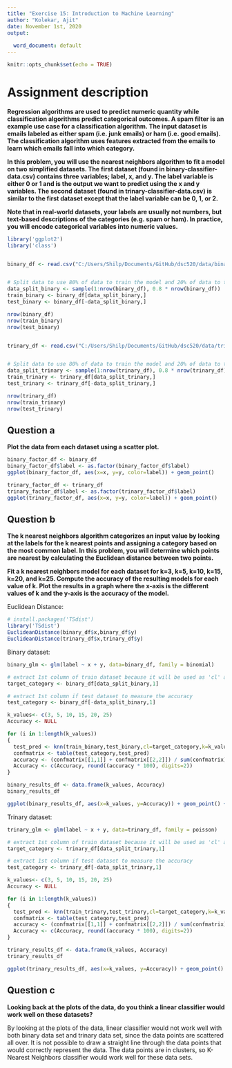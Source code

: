 ```yaml
---
title: "Exercise 15: Introduction to Machine Learning"
author: "Kolekar, Ajit"
date: November 1st, 2020
output:
  
  word_document: default
---
```


```r
knitr::opts_chunk$set(echo = TRUE)
```

# Assignment description
**Regression algorithms are used to predict numeric quantity while classification algorithms predict categorical outcomes. A spam filter is an example use case for a classification algorithm. The input dataset is emails labeled as either spam (i.e. junk emails) or ham (i.e. good emails). The classification algorithm uses features extracted from the emails to learn which emails fall into which category.**

**In this problem, you will use the nearest neighbors algorithm to fit a model on two simplified datasets. The first dataset (found in binary-classifier-data.csv) contains three variables; label, x, and y. The label variable is either 0 or 1 and is the output we want to predict using the x and y variables. The second dataset (found in trinary-classifier-data.csv) is similar to the first dataset except that the label variable can be 0, 1, or 2.**

**Note that in real-world datasets, your labels are usually not numbers, but text-based descriptions of the categories (e.g. spam or ham). In practice, you will encode categorical variables into numeric values.**

```r
library('ggplot2')
library('class')


binary_df <- read.csv("C:/Users/Shilp/Documents/GitHub/dsc520/data/binary-classifier-data.csv")


# Split data to use 80% of data to train the model and 20% of data to test the model
data_split_binary <- sample(1:nrow(binary_df), 0.8 * nrow(binary_df))
train_binary <- binary_df[data_split_binary,]
test_binary <- binary_df[-data_split_binary,]

nrow(binary_df)
nrow(train_binary)
nrow(test_binary)


trinary_df <- read.csv("C:/Users/Shilp/Documents/GitHub/dsc520/data/trinary-classifier-data.csv")


# Split data to use 80% of data to train the model and 20% of data to test the model
data_split_trinary <- sample(1:nrow(trinary_df), 0.8 * nrow(trinary_df))
train_trinary <- trinary_df[data_split_trinary,]
test_trinary <- trinary_df[-data_split_trinary,]

nrow(trinary_df)
nrow(train_trinary)
nrow(test_trinary)


```

## Question a
**Plot the data from each dataset using a scatter plot.**

```r
binary_factor_df <- binary_df
binary_factor_df$label <- as.factor(binary_factor_df$label)
ggplot(binary_factor_df, aes(x=x, y=y, color=label)) + geom_point()

trinary_factor_df <- trinary_df
trinary_factor_df$label <- as.factor(trinary_factor_df$label)
ggplot(trinary_factor_df, aes(x=x, y=y, color=label)) + geom_point()
```

## Question b

**The k nearest neighbors algorithm categorizes an input value by looking at the labels for the k nearest points and assigning a category based on the most common label. In this problem, you will determine which points are nearest by calculating the Euclidean distance between two points.**

**Fit a k nearest neighbors model for each dataset for k=3, k=5, k=10, k=15, k=20, and k=25. Compute the accuracy of the resulting models for each value of k. Plot the results in a graph where the x-axis is the different values of k and the y-axis is the accuracy of the model.**

Euclidean Distance:

```r
# install.packages('TSdist')
library('TSdist')
EuclideanDistance(binary_df$x,binary_df$y)
EuclideanDistance(trinary_df$x,trinary_df$y)
```

Binary dataset:

```r
binary_glm <- glm(label ~ x + y, data=binary_df, family = binomial)

# extract 1st column of train dataset because it will be used as 'cl' argument in knn function.
target_category <- binary_df[data_split_binary,1]

# extract 1st column if test dataset to measure the accuracy
test_category <- binary_df[-data_split_binary,1]

k_values<- c(3, 5, 10, 15, 20, 25)
Accuracy <- NULL

for (i in 1:length(k_values))
{
  test_pred <- knn(train_binary,test_binary,cl=target_category,k=k_values[i])
  confmatrix <- table(test_category,test_pred)
  accuracy <- (confmatrix[[1,1]] + confmatrix[[2,2]]) / sum(confmatrix)
  Accuracy <- c(Accuracy, round((accuracy * 100), digits=2))
}  

binary_results_df <- data.frame(k_values, Accuracy)
binary_results_df

ggplot(binary_results_df, aes(x=k_values, y=Accuracy)) + geom_point() + geom_line(colour="red")

```  

Trinary dataset:

```r
trinary_glm <- glm(label ~ x + y, data=trinary_df, family = poisson)

# extract 1st column of train dataset because it will be used as 'cl' argument in knn function.
target_category <- trinary_df[data_split_trinary,1]

# extract 1st column if test dataset to measure the accuracy
test_category <- trinary_df[-data_split_trinary,1]

k_values<- c(3, 5, 10, 15, 20, 25)
Accuracy <- NULL

for (i in 1:length(k_values))
{
  test_pred <- knn(train_trinary,test_trinary,cl=target_category,k=k_values[i])
  confmatrix <- table(test_category,test_pred)
  accuracy <- (confmatrix[[1,1]] + confmatrix[[2,2]]) / sum(confmatrix)
  Accuracy <- c(Accuracy, round((accuracy * 100), digits=2))
}  

trinary_results_df <- data.frame(k_values, Accuracy)
trinary_results_df

ggplot(trinary_results_df, aes(x=k_values, y=Accuracy)) + geom_point() + geom_line(colour="red")

```  


## Question c
**Looking back at the plots of the data, do you think a linear classifier would work well on these datasets?**

By looking at the plots of the data, linear classifier would not work well with both binary data set and trinary data set, since the data points are scattered all over. It is not possible to draw a straight line through the data points that would correctly represent the data. The data points are in clusters, so K-Nearest Neighbors classifier would work well for these data sets. 




